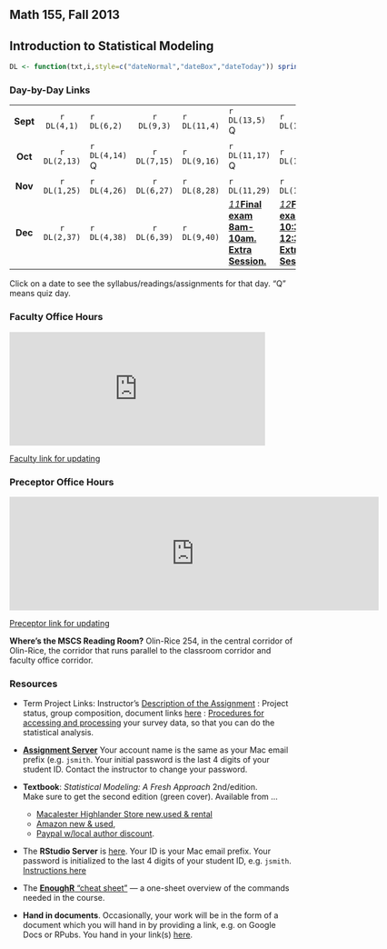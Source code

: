 ## Math 155, Fall 2013

## Introduction to Statistical Modeling
<link rel="stylesheet" type="text/css" href="stats155.css">
```r
DL <- function(txt,i,style=c("dateNormal","dateBox","dateToday")) sprintf("<a href='Syllabus/day-by-day.html#day-%s'><span class='%s'>%s</span></a>",i,match.arg(style),txt)
```

### Day-by-Day Links

  |  |  |  |   |   |    |  |  |   |  |  |   |  |
:-----:|:-----:|:-----|:-----:|---|---|---|---|---|---|---|---|---|---|
**Sept** |  `r DL(4,1)` | `r DL(6,2)` | `r DL(9,3)` | `r DL(11,4)` | `r DL(13,5)` Q | `r DL(16,6)` | `r DL(18,7)` | `r DL(20,8)` Q |  `r DL(23,9)` | `r DL(25,10)` | `r DL(27,11)` Q | `r DL(30,12)` 
**Oct** | `r DL(2,13)` | `r DL(4,14)` Q | `r DL(7,15)` | `r DL(9,16)` | `r DL(11,17)` Q | `r DL(14,18)` | `r DL(16,19)` | <a href="#" class="tooltip"><em class="dateWarning">18</em><span><strong>Mid-term Exam</strong></span></a> | `r DL(21,21)` | `r DL(23,22)` | <a href="#" class="tooltip"><em >25</em><span><strong>Fall Break!</strong></span></a> | `r DL(28,23,style="dateToday")` | `r DL(30,24)` |
**Nov** | `r DL(1,25)` | `r DL(4,26)` | `r DL(6,27)` | `r DL(8,28)` | `r DL(11,29)` | `r DL(13,30)` | `r DL(15,31)` | `r DL(18,32)` | `r DL(20,33)` | `r DL(22,34)` | `r DL(25,35)` | `r DL(27,36)` | <a href="#" class="tooltip"><em>29</em><span><strong>Thanksgiving!</strong></span></a> | 
**Dec** | `r DL(2,37)` | `r DL(4,38)` | `r DL(6,39)` | `r DL(9,40)` |<a href="#" class="tooltip"><em class="dateWarning">11</em><span ><strong>Final exam 8am-10am. Extra Session.</strong></span></a> | <a href="#" class="tooltip"><em class="dateWarning">12</em><span ><strong>Final exam 10:30am-12:30pm. Extra Session.</strong></span></a> |   <a href="#" class="tooltip"><em class="dateWarning">16</em><span ><strong>Final exam 8am-10am. Official Time</strong></span></a> | 


Click on a date to see the syllabus/readings/assignments for that day. "Q" means quiz day.

### Faculty Office Hours

<iframe width='450' height='200' frameborder='0' src='https://docs.google.com/spreadsheet/pub?key=0Am13enSalO74dFFWMTJ3WXlfTkxDS3l0UG5vTzhsVmc&single=true&gid=0&output=html&widget=true'></iframe>

[Faculty link for updating](https://docs.google.com/spreadsheet/ccc?key=0Am13enSalO74dFFWMTJ3WXlfTkxDS3l0UG5vTzhsVmc&usp=sharing)

### Preceptor Office Hours

<iframe width='650' height='200' frameborder='0' src='https://docs.google.com/spreadsheet/pub?key=0Am13enSalO74dFIyT1JTRzhSV3UtMmZ5VGRUUGtKWnc&output=html&widget=true'></iframe>

[Preceptor link for updating](https://docs.google.com/spreadsheet/ccc?key=0Am13enSalO74dFIyT1JTRzhSV3UtMmZ5VGRUUGtKWnc&usp=sharing)

**Where's the MSCS Reading Room?** Olin-Rice 254, in the central corridor of Olin-Rice, the corridor that runs parallel to the classroom corridor and faculty office corridor.

### Resources
* Term Project Links: Instructor's [Description of the Assignment](../Resources/term-project-2013.html) :  Project status, group composition, document links [here](https://docs.google.com/document/d/1pfZJMs0WLnZ9sPl7uzUi3AgSxWMFWOkwDvS4wNnlZ0U/edit?usp=sharing) : [Procedures for accessing and processing](http://rpubs.com/dtkaplan/m155-processing-survey-data) your survey data, so that you can do the statistical analysis.

* **[Assignment Server](http://glimmer.rstudio.com/mosaic/Stats155/)** Your account name is the same as your Mac email prefix (e.g. ```jsmith```.  Your initial password is the last 4 digits of your student ID.  Contact the instructor to change your password.
* **Textbook**: *Statistical Modeling: A Fresh Approach* 2nd/edition.  
    Make sure to get the second edition (green cover). Available from ...
    * [Macalester Highlander Store new,used & rental](http://www.bkstr.com/webapp/wcs/stores/servlet/CourseMaterialsResultsView?catalogId=10001&categoryId=9604&storeId=286405&langId=-1&programId=3325&termId=100028623&divisionDisplayName=%20&departmentDisplayName=MATH&courseDisplayName=155&sectionDisplayName=1&demoKey=null&purpose=browse) 
    * [Amazon new & used](http://www.amazon.com/Statistical-Modeling-Approach-Second-Edition/dp/0983965870/ref=sr_1_2?ie=UTF8&qid=1376075392&sr=8-2&keywords=statistical+modeling+a+fresh+approach), 
    * [Paypal w/local author discount](Resources/book-paypal.html).
* The **RStudio Server** is [here](http://www.macalester.edu/rstudio).  Your ID is your Mac email prefix.  Your password is initialized to the last 4 digits of your student ID, e.g. ```jsmith```. [Instructions here](Resources/Starting-RStudio-Macalester.html)
* The [**EnoughR** "cheat sheet"](Resources/EnoughR/EnoughR.pdf) --- a one-sheet overview of the commands needed in the course.
* **Hand in documents**. Occasionally, your work will be in the form of a document which you will hand in by providing a link, e.g. on Google Docs or RPubs.  You hand in your link(s) [here](https://docs.google.com/a/macalester.edu/forms/d/1lTnsxkagwo4SWDg7vsfCnsTPx9x0ShIIPmz7qH7Wk_I/viewform).




